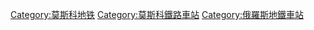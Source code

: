 {{Catnav|頁面分類|地理|地下空間|城市轨道交通|俄罗斯地铁|莫斯科地铁}}
{{Catnav|頁面分類|各種主題的頁面分類|按國家分類|各國交通|俄羅斯交通|莫斯科地铁}}
{{Commons category|Stations of Moscow Metro}}

[[Category:莫斯科地铁|Category:莫斯科地铁]]
[[Category:莫斯科鐵路車站|Category:莫斯科鐵路車站]]
[[Category:俄羅斯地鐵車站|Category:俄羅斯地鐵車站]]